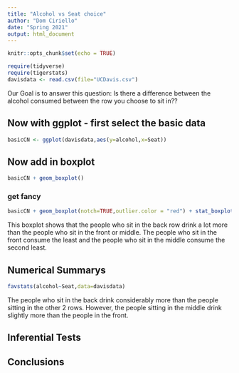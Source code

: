 ```yaml
---
title: "Alcohol vs Seat choice"
author: "Dom Ciriello"
date: "Spring 2021"
output: html_document
---
```


```r
knitr::opts_chunk$set(echo = TRUE)
```

```r
require(tidyverse)
require(tigerstats)
davisdata <- read.csv(file="UCDavis.csv")
```
  Our Goal is to answer this question: Is there a difference between the alcohol consumed between the row you choose to sit in??

## Now with ggplot - first select the basic data

```r
basicCN <- ggplot(davisdata,aes(y=alcohol,x=Seat))
```
## Now add in boxplot

```r
basicCN + geom_boxplot()
```
  
  
### get fancy  

```r
basicCN + geom_boxplot(notch=TRUE,outlier.color = "red") + stat_boxplot(geom ='errorbar') + labs(title="Fancy notch boxplot \n with 2 lines")
```
  
This boxplot shows that the people who sit in the back row drink a lot more than the people who sit in the front or middle. The people who sit in the front consume the least and the people who sit in the middle consume the second least.

## Numerical Summarys 

```r
favstats(alcohol~Seat,data=davisdata)
```
  
The people who sit in the back drink considerably more than the people sitting in the other 2 rows. However, the people sitting in the middle drink slightly more than the people in the front.

## Inferential Tests

## Conclusions


